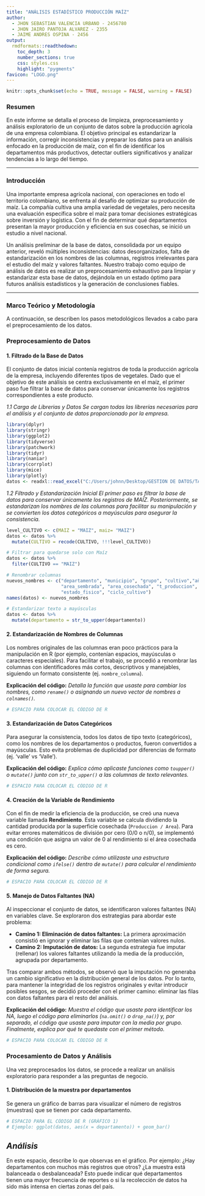 ```yaml
---
title: "ANÁLISIS ESTADÍSTICO PRODUCCIÓN MAÍZ"
author: 
  - JHON SEBASTIAN VALENCIA URBANO - 2456780
  - JHON JAIRO PANTOJA ALVAREZ - 2355
  - JAIME ANDRES OSPINA - 2456
output: 
  rmdformats::readthedown:
    toc_depth: 3
    number_sections: true
    css: styles.css
    highlight: "pygments"
favicon: "LOGO.png"
---
```


```r
knitr::opts_chunk$set(echo = TRUE, message = FALSE, warning = FALSE)
```

### **Resumen**

En este informe se detalla el proceso de limpieza, preprocesamiento y análisis exploratorio de un conjunto de datos sobre la producción agrícola de una empresa colombiana. El objetivo principal es estandarizar la información, corregir inconsistencias y preparar los datos para un análisis enfocado en la producción de maíz, con el fin de identificar los departamentos más productivos, detectar outliers significativos y analizar tendencias a lo largo del tiempo.

***

### **Introducción**

Una importante empresa agrícola nacional, con operaciones en todo el territorio colombiano, se enfrenta al desafío de optimizar su producción de maíz. La compañía cultiva una amplia variedad de vegetales, pero necesita una evaluación específica sobre el maíz para tomar decisiones estratégicas sobre inversión y logística. Con el fin de determinar qué departamentos presentan la mayor producción y eficiencia en sus cosechas, se inició un estudio a nivel nacional.

Un análisis preliminar de la base de datos, consolidada por un equipo anterior, reveló múltiples inconsistencias: datos desorganizados, falta de estandarización en los nombres de las columnas, registros irrelevantes para el estudio del maíz y valores faltantes. Nuestro trabajo como equipo de análisis de datos es realizar un preprocesamiento exhaustivo para limpiar y estandarizar esta base de datos, dejándola en un estado óptimo para futuros análisis estadísticos y la generación de conclusiones fiables.

***

### **Marco Teórico y Metodología**

A continuación, se describen los pasos metodológicos llevados a cabo para el preprocesamiento de los datos.

### **Preprocesamiento de Datos**

#### **1. Filtrado de la Base de Datos**

El conjunto de datos inicial contenía registros de toda la producción agrícola de la empresa, incluyendo diferentes tipos de vegetales. Dado que el objetivo de este análisis se centra exclusivamente en el maíz, el primer paso fue filtrar la base de datos para conservar únicamente los registros correspondientes a este producto.

*1.1 Carga de Librerias y Datos*
*Se cargan todas las librerías necesarias para el análisis y el conjunto de datos proporcionado por la empresa.*
```r
library(dplyr)
library(stringr)
library(ggplot2)
library(tidyverse)
library(patchwork)
library(tidyr)
library(naniar)
library(corrplot)
library(mice)
library(plotly)
datos <- readxl::read_excel("C:/Users/johnn/Desktop/GESTION DE DATOS/TALLER PREPROCESAMIENTO/DATOS/eva_df_2025.xlsx")
```
*1.2 Filtrado y Estandarización Inicial*
*El primer paso es filtrar la base de datos para conservar únicamente los registros de MAÍZ. Posteriormente, se estandarizan los nombres de las columnas para facilitar su manipulación y se convierten los datos categóricos a mayúsculas para asegurar la consistencia.*
```r
level_CULTIVO <- c(MAIZ = "MAIZ", maiz= "MAIZ")
datos <- datos %>%
  mutate(CULTIVO = recode(CULTIVO, !!!level_CULTIVO))

# Filtrar para quedarse solo con Maíz
datos <- datos %>%
  filter(CULTIVO == "MAIZ")

# Renombrar columnas
nuevos_nombres <- c("departamento", "municipio", "grupo", "cultivo","año",  
                    "area_sembrada", "area_cosechada", "t_produccion",  
                    "estado_fisico", "ciclo_cultivo")
names(datos) <- nuevos_nombres

# Estandarizar texto a mayúsculas
datos <- datos %>%
  mutate(departamento = str_to_upper(departamento))
```


#### **2. Estandarización de Nombres de Columnas**

Los nombres originales de las columnas eran poco prácticos para la manipulación en R (por ejemplo, contenían espacios, mayúsculas o caracteres especiales). Para facilitar el trabajo, se procedió a renombrar las columnas con identificadores más cortos, descriptivos y manejables, siguiendo un formato consistente (ej. `nombre_columna`).

**Explicación del código:**
*Detalla la función que usaste para cambiar los nombres, como `rename()` o asignando un nuevo vector de nombres a `colnames()`.*

```r
# ESPACIO PARA COLOCAR EL CÓDIGO DE R
```

#### **3. Estandarización de Datos Categóricos**

Para asegurar la consistencia, todos los datos de tipo texto (categóricos), como los nombres de los departamentos o productos, fueron convertidos a mayúsculas. Esto evita problemas de duplicidad por diferencias de formato (ej. 'valle' vs 'Valle').

**Explicación del código:**
*Explica cómo aplicaste funciones como `toupper()` o `mutate()` junto con `str_to_upper()` a las columnas de texto relevantes.*

```r
# ESPACIO PARA COLOCAR EL CÓDIGO DE R
```

#### **4. Creación de la Variable de Rendimiento**

Con el fin de medir la eficiencia de la producción, se creó una nueva variable llamada **Rendimiento**. Esta variable se calcula dividiendo la cantidad producida por la superficie cosechada (`Produccion / Area`). Para evitar errores matemáticos de división por cero (0/0 o n/0), se implementó una condición que asigna un valor de 0 al rendimiento si el área cosechada es cero.

**Explicación del código:**
*Describe cómo utilizaste una estructura condicional como `ifelse()` dentro de `mutate()` para calcular el rendimiento de forma segura.*

```r
# ESPACIO PARA COLOCAR EL CÓDIGO DE R
```

#### **5. Manejo de Datos Faltantes (NA)**

Al inspeccionar el conjunto de datos, se identificaron valores faltantes (NA) en variables clave. Se exploraron dos estrategias para abordar este problema:

  * **Camino 1: Eliminación de datos faltantes:** La primera aproximación consistió en ignorar y eliminar las filas que contenían valores nulos.
  * **Camino 2: Imputación de datos:** La segunda estrategia fue imputar (rellenar) los valores faltantes utilizando la media de la producción, agrupada por departamento.

Tras comparar ambos métodos, se observó que la imputación no generaba un cambio significativo en la distribución general de los datos. Por lo tanto, para mantener la integridad de los registros originales y evitar introducir posibles sesgos, se decidió proceder con el primer camino: eliminar las filas con datos faltantes para el resto del análisis.

**Explicación del código:**
*Muestra el código que usaste para identificar los NA, luego el código para eliminarlos (`na.omit()` o `drop_na()`) y, por separado, el código que usaste para imputar con la media por grupo. Finalmente, explica por qué te quedaste con el primer método.*

```r
# ESPACIO PARA COLOCAR EL CÓDIGO DE R
```


### **Procesamiento de Datos y Análisis**
Una vez preprocesados los datos, se procede a realizar un análisis exploratorio para responder a las preguntas de negocio.

#### **1. Distribución de la muestra por departamentos**
Se genera un gráfico de barras para visualizar el número de registros (muestras) que se tienen por cada departamento.

```r

# ESPACIO PARA EL CÓDIGO DE R (GRÁFICO 1)
# Ejemplo: ggplot(datos, aes(x = departamento)) + geom_bar()
```


## *Análisis*
En este espacio, describe lo que observas en el gráfico. Por ejemplo: ¿Hay departamentos con muchos más registros que otros? ¿La muestra está balanceada o desbalanceada? Esto puede indicar qué departamentos tienen una mayor frecuencia de reportes o si la recolección de datos ha sido más intensa en ciertas zonas del país.

